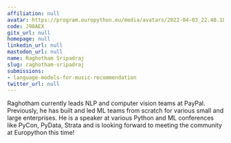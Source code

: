 ```yaml
---
affiliation: null
avatar: https://program.europython.eu/media/avatars/2022-04-03_22.40.18_BPxR1BI.jpg
code: J98AEX
gitx_url: null
homepage: null
linkedin_url: null
mastodon_url: null
name: Raghotham Sripadraj
slug: raghotham-sripadraj
submissions:
- language-models-for-music-recommendation
twitter_url: null
---
```


Raghotham currently leads NLP and computer vision teams at PayPal. Previously, he has built and led ML teams from scratch for various small and large enterprises. He is a speaker at various Python and ML conferences like PyCon, PyData, Strata and is looking forward to meeting the community at Europython this time!